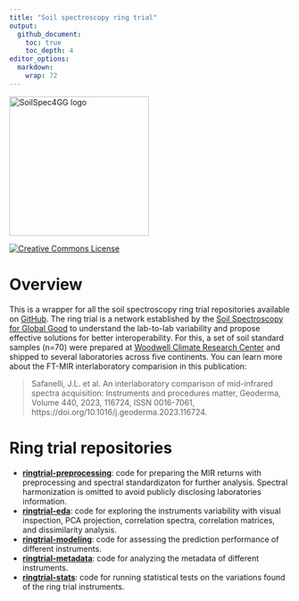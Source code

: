```yaml
---
title: "Soil spectroscopy ring trial"
output: 
  github_document:
    toc: true
    toc_depth: 4
editor_options: 
  markdown: 
    wrap: 72
---
```


[<img src="img/soilspec4gg-logo_fc.png" alt="SoilSpec4GG logo" width="250"/>](https://soilspectroscopy.org/)

[<img alt="Creative Commons License" style="border-width:0" src="https://i.creativecommons.org/l/by/4.0/88x31.png" />](http://creativecommons.org/licenses/by/4.0/)

# Overview

This is a wrapper for all the soil spectroscopy ring trial repositories available on [GitHub](https://github.com/soilspectroscopy). The ring trial is a network established by the [Soil Spectroscopy for Global Good](https://soilspectroscopy.org/) to understand the lab-to-lab variability and propose effective solutions for better interoperability. For this, a set of soil standard samples (n=70) were prepared at [Woodwell Climate Research Center](https://www.woodwellclimate.org/) and shipped to several laboratories across five continents. You can learn more about the FT-MIR interlaboratory comparision in this publication:

> Safanelli, J.L. et al. An interlaboratory comparison of mid-infrared spectra acquisition: Instruments and procedures matter, Geoderma, Volume 440, 2023, 116724, ISSN 0016-7061, https://doi.org/10.1016/j.geoderma.2023.116724.

# Ring trial repositories

- [**ringtrial-preprocessing**](https://github.com/soilspectroscopy/ringtrial-preprocessing): code for preparing the MIR returns with preprocessing and spectral standardizaton for further analysis. Spectral harmonization is omitted to avoid publicly disclosing laboratories information.  
- [**ringtrial-eda**](https://github.com/soilspectroscopy/ringtrial-eda): code for exploring the instruments variability with visual inspection, PCA projection, correlation spectra, correlation matrices, and dissimilarity analysis.  
- [**ringtrial-modeling**](https://github.com/soilspectroscopy/ringtrial-modeling): code for assessing the prediction performance of different instruments.  
- [**ringtrial-metadata**](https://github.com/soilspectroscopy/ringtrial-metadata): code for analyzing the metadata of different instruments.
- [**ringtrial-stats**](https://github.com/soilspectroscopy/ringtrial-stats): code for running statistical tests on the variations found of the ring trial instruments.  

